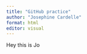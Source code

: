 ```yaml
---
title: "GitHub practice"
author: "Josephine Cardelle"
format: html
editor: visual
---
```


Hey this is Jo
